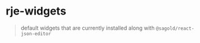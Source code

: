 
<Meta title="packages/rje-widgets/overview" />

# rje-widgets

> default widgets that are currently installed along with `@sagold/react-json-editor`
